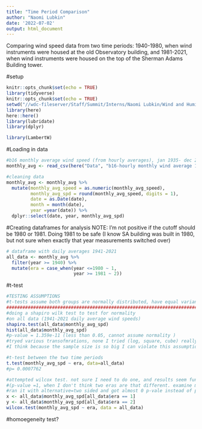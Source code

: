 ---
title: "Time Period Comparison"
author: "Naomi Lubkin"
date: '2022-07-02'
output: html_document
---
Comparing wind speed data from two time periods: 1940-1980, when wind instruments
were housed at the old Observatory building, and 1981-2021, when wind instruments
were housed on the top of the Sherman Adams Building tower. 

#setup
```{r setup, include=FALSE}
knitr::opts_chunk$set(echo = TRUE)
library(tidyverse)
knitr::opts_chunk$set(echo = TRUE)
setwd("//wdc-fileserver/Staff/Summit/Interns/Naomi Lubkin/Wind and Humidity Climate Trends")
library(here)
here::here()
library(lubridate)
library(dplyr)

library(LambertW)
```


#Loading in data
```{r}
#b16 monthly average wind speed (from hourly averages), jan 1935- dec 2021
monthly_avg <- read_csv(here("Data", "b16-hourly monthly wind average 1935-2021.csv"))

#cleaning data
monthly_avg <- monthly_avg %>%
  mutate(monthly_avg_speed = as.numeric(monthly_avg_speed), 
         monthly_avg_spd = round(monthly_avg_speed, digits = 1), 
         date = as.Date(date), 
         month = month(date), 
         year =year(date)) %>%
  dplyr::select(date, year, monthly_avg_spd)


```

#Creating dataframes for analysis
NOTE: I'm not positive if the cutoff should be 1980 or 1981. Doing 1981 to be safe (I know SA building was built in 1980, but not sure when exactly that year measurements switched over)
```{r}
# dataframe with daily averages 1941-2021
all_data <- monthly_avg %>%
  filter(year >= 1940) %>%
  mutate(era = case_when(year <=1980 ~ 1, 
                         year >= 1981 ~ 2))

```



#t-test
```{r}
#TESTING ASSUMPTIONS
#t-tests assume both groups are normally distributed, have equal variances, so need to test for that first
######################################################################################
#doing a shapiro wilk test to test for normality 
#on all data (1941-2021 daily average wind speeds)
shapiro.test(all_data$monthly_avg_spd)
hist(all_data$monthly_avg_spd)
#p-value = 1.359e-11 (less than 0.05, cannot assume normality )
#tryed various transofmrations, none I tried (log, square, cube) really helped
#I think because the sample size is so big I can violate this assumption? 

#t-test between the two time periods
t.test(monthly_avg_spd ~ era, data=all_data)
#p= 0.0007762

#attempted wilcox test. not sure I need to do one, and results seem funky 
#(p-value =1, when I don't think two eras are that different. examine more closely before using
#ran it with alternative=two sided and got almost 0 p-vale instead of p-value 1. need to do more research
x <- all_data$monthly_avg_spd[all_data$era == 1]
y <- all_data$monthly_avg_spd[all_data$era == 2]
wilcox.test(monthly_avg_spd ~ era, data = all_data)
```

#homoegeneity test? 
```{r}

```

